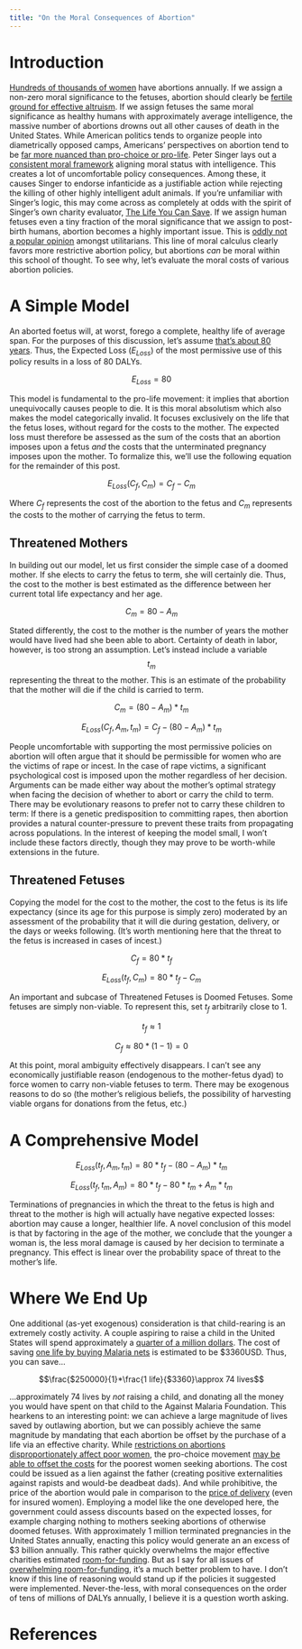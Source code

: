 ```yaml
---
title: "On the Moral Consequences of Abortion"
---
```


# Introduction

[Hundreds of thousands of women](http://www.cdc.gov/mmwr/preview/mmwrhtml/ss6311a1.htm?s_cid=ss6311a1_w) have abortions annually.  If we assign a non-zero moral significance to the fetuses, abortion should clearly be [fertile ground for effective altruism](http://effectivereaction.wordpress.com/2014/12/31/blind-spots-compartmentalizing/). If we assign fetuses the same moral significance as healthy humans with approximately average intelligence, the massive number of abortions drowns out all other causes of death in the United States. While American politics tends to organize people into diametrically opposed camps, Americans' perspectives on abortion tend to be [far more nuanced than pro-choice or pro-life](http://www.vox.com/a/abortion-decision-statistics-opinions). Peter Singer lays out a [consistent moral framework](http://www.utilitarian.net/singer/by/1993----.htm) aligning moral status with intelligence.  This creates a lot of uncomfortable policy consequences.  Among these, it causes Singer to endorse infanticide as a justifiable action while rejecting the killing of other highly intelligent adult animals.  If you're unfamiliar with Singer's logic, this may come across as completely at odds with the spirit of Singer's own charity evaluator, [The Life You Can Save](http://www.thelifeyoucansave.org/). If we assign human fetuses even a tiny fraction of the moral significance that we assign to post-birth humans, abortion becomes a highly important issue.  This is [oddly not a popular opinion](http://econlog.econlib.org/archives/2015/04/where_are_the_p.html) amongst utilitarians.  This line of moral calculus clearly favors more restrictive abortion policy, but abortions _can_ be moral within this school of thought.  To see why, let's evaluate the moral costs of various abortion policies.

# A Simple Model

An aborted foetus will, at worst, forego a complete, healthy life of average span.  For the purposes of this discussion, let's assume [that's about 80 years](http://www.cdc.gov/nchs/data/nvsr/nvsr64/nvsr64_02.pdf).  Thus, the Expected Loss ($E_{Loss}$) of the most permissive use of this policy results in a loss of 80 DALYs.

$$E_{Loss}=80$$

This model is fundamental to the pro-life movement: it implies that abortion unequivocally causes people to die. It is this moral absolutism which also makes the model categorically invalid. It focuses exclusively on the life that the fetus loses, without regard for the costs to the mother. The expected loss must therefore be assessed as the sum of the costs that an abortion imposes upon a fetus _and_ the costs that the unterminated pregnancy imposes upon the mother. To formalize this, we'll use the following equation for the remainder of this post.

$$E_{Loss}(C_f,C_m)=C_f-C_m$$

Where $C_f$ represents the cost of the abortion to the fetus and $C_m$ represents the costs to the mother of carrying the fetus to term.

## Threatened Mothers

In building out our model, let us first consider the simple case of a doomed mother.  If she elects to carry the fetus to term, she will certainly die. Thus, the cost to the mother is best estimated as the difference between her current total life expectancy and her age.

$$C_m=80-A_m$$

Stated differently, the cost to the mother is the number of years the mother would have lived had she been able to abort. Certainty of death in labor, however, is too strong an assumption. Let's instead include a variable $$t_m$$ representing the threat to the mother.  This is an estimate of the probability that the mother will die if the child is carried to term.

$$C_m=(80-A_m)*t_m$$

$$E_{Loss}(C_f,A_m,t_m)=C_f-(80-A_m)*t_m$$

People uncomfortable with supporting the most permissive policies on abortion will often argue that it should be permissible for women who are the victims of rape or incest. In the case of rape victims, a significant psychological cost is imposed upon the mother regardless of her decision.  Arguments can be made either way about the mother's optimal strategy when facing the decision of whether to abort or carry the child to term. There may be evolutionary reasons to prefer not to carry these children to term: If there is a genetic predisposition to committing rapes, then abortion provides a natural counter-pressure to prevent these traits from propagating across populations. In the interest of keeping the model small, I won't include these factors directly, though they may prove to be worth-while extensions in the future.

## Threatened Fetuses

Copying the model for the cost to the mother, the cost to the fetus is its life expectancy (since its age for this purpose is simply zero) moderated by an assessment of the probability that it will die during gestation, delivery, or the days or weeks following. (It's worth mentioning here that the threat to the fetus is increased in cases of incest.)

$$C_f=80*t_f$$

$$E_{Loss}(t_f,C_m)=80*t_f-C_m$$

An important and subcase of Threatened Fetuses is Doomed Fetuses. Some fetuses are simply non-viable. To represent this, set $t_f$ arbitrarily close to 1.

$$t_f\approx1$$

$$C_f\approx80*(1-1)=0$$

At this point, moral ambiguity effectively disappears.  I can't see any economically justifiable reason (endogenous to the mother-fetus dyad) to force women to carry non-viable fetuses to term.  There may be exogenous reasons to do so (the mother's religious beliefs, the possibility of harvesting viable organs for donations from the fetus, etc.)

# A Comprehensive Model

$$E_{Loss}(t_f,A_m,t_m)=80*t_f-(80-A_m)*t_m$$

$$E_{Loss}(t_f,t_m,A_m)=80*t_f-80*t_m+A_m*t_m$$

Terminations of pregnancies in which the threat to the fetus is high and threat to the mother is high will actually have negative expected losses: abortion may cause a longer, healthier life. A novel conclusion of this model is that by factoring in the age of the mother, we conclude that the younger a woman is, the less moral damage is caused by her decision to terminate a pregnancy. This effect is linear over the probability space of threat to the mother's life.

# Where We End Up

One additional (as-yet exogenous) consideration is that child-rearing is an extremely costly activity. A couple aspiring to raise a child in the United States will spend approximately a [quarter of a million dollars](http://www.cnpp.usda.gov/sites/default/files/expenditures_on_children_by_families/crc2013.pdf). The cost of saving [one life by buying Malaria nets](http://www.givewell.org/international/top-charities/AMF#Costperlifesaved) is estimated to be $3360USD. Thus, you can save...

$$\frac{$250000}{1}*\frac{1 life}{$3360}\approx 74 lives$$

...approximately 74 lives by _not_ raising a child, and donating all the money you would have spent on that child to the Against Malaria Foundation. This hearkens to an interesting point: we can achieve a large magnitude of lives saved by outlawing abortion, but we can possibly achieve the same magnitude by mandating that each abortion be offset by the purchase of a life via an effective charity. While [restrictions on abortions disproportionately affect poor women](http://www.guttmacher.org/media/nr/2010/05/04/index.html), the pro-choice movement [may be able to offset the costs](http://www.plannedparenthood.org/files/9914/2470/6601/PPFA_FY14_Final_990_-_public_inspection.pdf) for the poorest women seeking abortions. The cost could be issued as a lien against the father (creating positive externalities against rapists and would-be deadbeat dads). And while prohibitive, the price of the abortion would pale in comparison to the [price of delivery](http://www.nytimes.com/2013/07/01/health/american-way-of-birth-costliest-in-the-world.html?pagewanted=all&_r=0) (even for insured women).  Employing a model like the one developed here, the government could assess discounts based on the expected losses, for example charging nothing to mothers seeking abortions of otherwise doomed fetuses. With approximately 1 million terminated pregnancies in the United States annually, enacting this policy would generate an an excess of $3 billion annually. This rather quickly overwhelms the major effective charities estimated [room-for-funding](http://www.givewell.org/international/technical/criteria/scalability). But as I say for all issues of [overwhelming room-for-funding](http://transhumanist.cc/effective-altruism/overwhelming-effective-altruism/), it's a much better problem to have. I don't know if this line of reasoning would stand up if the policies it suggested were implemented. Never-the-less, with moral consequences on the order of tens of millions of DALYs annually, I believe it is a question worth asking.

# References
